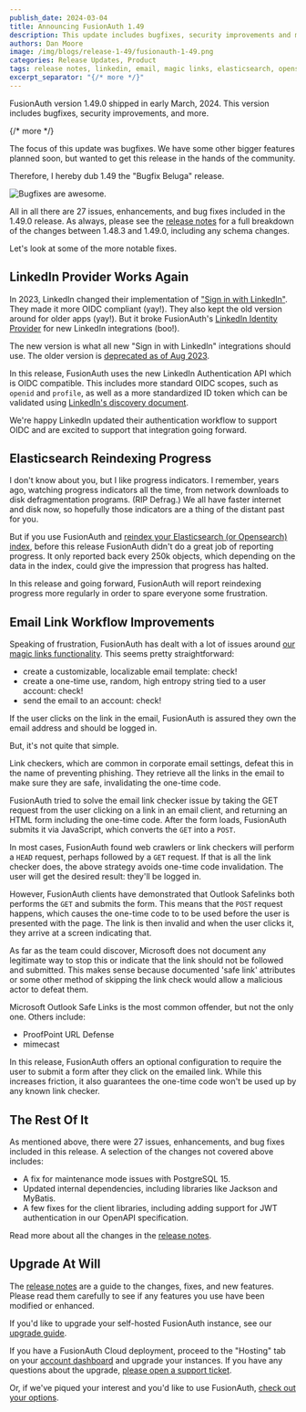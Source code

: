 ```yaml
---
publish_date: 2024-03-04
title: Announcing FusionAuth 1.49
description: This update includes bugfixes, security improvements and more
authors: Dan Moore
image: /img/blogs/release-1-49/fusionauth-1-49.png
categories: Release Updates, Product
tags: release notes, linkedin, email, magic links, elasticsearch, opensearch
excerpt_separator: "{/* more */}"
---
```


FusionAuth version 1.49.0 shipped in early March, 2024. This version includes bugfixes, security improvements, and more.

{/* more */}

The focus of this update was bugfixes. We have some other bigger features planned soon, but wanted to get this release in the hands of the community.

Therefore, I hereby dub 1.49 the "Bugfix Beluga" release.

![Bugfixes are awesome.](/img/blogs/release-1-49/beluga-meme.png)

All in all there are 27 issues, enhancements, and bug fixes included in the 1.49.0 release. As always, please see the [release notes](/docs/release-notes/#version-1-49-0) for a full breakdown of the changes between 1.48.3 and 1.49.0, including any schema changes.

Let's look at some of the more notable fixes.

## LinkedIn Provider Works Again

In 2023, LinkedIn changed their implementation of ["Sign in with LinkedIn"](https://learn.microsoft.com/en-us/linkedin/consumer/integrations/self-serve/sign-in-with-linkedin-v2). They made it more OIDC compliant (yay!). They also kept the old version around for older apps (yay!). But it broke FusionAuth's [LinkedIn Identity Provider](/docs/lifecycle/authenticate-users/identity-providers/social/linkedin) for new LinkedIn integrations (boo!).

The new version is what all new "Sign in with LinkedIn" integrations should use. The older version is [deprecated as of Aug 2023](https://learn.microsoft.com/en-us/linkedin/consumer/integrations/self-serve/sign-in-with-linkedin).

In this release, FusionAuth uses the new LinkedIn Authentication API which is OIDC compatible. This includes more standard OIDC scopes, such as `openid` and `profile`, as well as a more standardized ID token which can be validated using [LinkedIn's discovery document](https://www.linkedin.com/oauth/.well-known/openid-configuration).

We're happy LinkedIn updated their authentication workflow to support OIDC and are excited to support that integration going forward.

## Elasticsearch Reindexing Progress

I don't know about you, but I like progress indicators. I remember, years ago, watching progress indicators all the time, from network downloads to disk defragmentation programs. (RIP Defrag.) We all have faster internet and disk now, so hopefully those indicators are a thing of the distant past for you.

But if you use FusionAuth and [reindex your Elasticsearch (or Opensearch) index](/docs/lifecycle/manage-users/search/search#reindexing-elasticsearch), before this release FusionAuth didn't do a great job of reporting progress. It only reported back every 250k objects, which depending on the data in the index, could give the impression that progress has halted.

In this release and going forward, FusionAuth will report reindexing progress more regularly in order to spare everyone some frustration.

## Email Link Workflow Improvements

Speaking of frustration, FusionAuth has dealt with a lot of issues around [our magic links functionality](/docs/lifecycle/authenticate-users/passwordless/magic-links). This seems pretty straightforward:

* create a customizable, localizable email template: check!
* create a one-time use, random, high entropy string tied to a user account: check!
* send the email to an account: check!

If the user clicks on the link in the email, FusionAuth is assured they own the email address and should be logged in.  

But, it's not quite that simple.

Link checkers, which are common in corporate email settings, defeat this in the name of preventing phishing. They retrieve all the links in the email to make sure they are safe, invalidating the one-time code.

FusionAuth tried to solve the email link checker issue by taking the GET request from the user clicking on a link in an email client, and returning an HTML form including the one-time code. After the form loads, FusionAuth submits it via JavaScript, which converts the `GET` into a `POST`. 

In most cases, FusionAuth found web crawlers or link checkers will perform a `HEAD` request, perhaps followed by a `GET` request. If that is all the link checker does, the above strategy avoids one-time code invalidation. The user will get the desired result: they'll be logged in.

However, FusionAuth clients have demonstrated that Outlook Safelinks both performs the `GET` and submits the form. This means that the `POST` request happens, which causes the one-time code to to be used before the user is presented with the page. The link is then invalid and when the user clicks it, they arrive at a screen indicating that.

As far as the team could discover, Microsoft does not document any legitimate way to stop this or indicate that the link should not be followed and submitted. This makes sense because documented 'safe link' attributes or some other method of skipping the link check would allow a malicious actor to defeat them.

Microsoft Outlook Safe Links is the most common offender, but not the only one. Others include:

* ProofPoint URL Defense 
* mimecast

In this release, FusionAuth offers an optional configuration to require the user to submit a form after they click on the emailed link. While this increases friction, it also guarantees the one-time code won't be used up by any known link checker.

## The Rest Of It

As mentioned above, there were 27 issues, enhancements, and bug fixes included in this release. A selection of the changes not covered above includes:

* A fix for maintenance mode issues with PostgreSQL 15.
* Updated internal dependencies, including libraries like Jackson and MyBatis.
* A few fixes for the client libraries, including adding support for JWT authentication in our OpenAPI specification.

Read more about all the changes in the [release notes](/docs/release-notes/#version-1-49-0).

## Upgrade At Will

The [release notes](/docs/release-notes/#version-1-49-0) are a guide to the changes, fixes, and new features. Please read them carefully to see if any features you use have been modified or enhanced.

If you'd like to upgrade your self-hosted FusionAuth instance, see our [upgrade guide](/docs/operate/deploy/upgrade). 

If you have a FusionAuth Cloud deployment, proceed to the "Hosting" tab on your <a href="https://account.fusionauth.io/account/deployment/" target="_blank">account dashboard</a> and upgrade your instances. If you have any questions about the upgrade, <a href="https://account.fusionauth.io/account/support/" target="_blank">please open a support ticket</a>.

Or, if we've piqued your interest and you'd like to use FusionAuth, [check out your options](/pricing).
